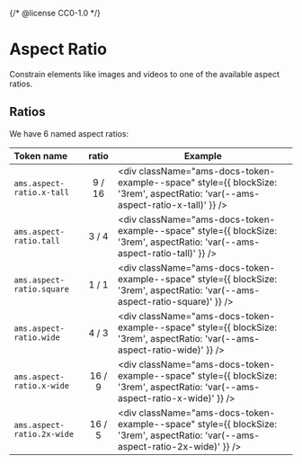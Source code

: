 {/* @license CC0-1.0 */}


<Meta title="Brand/Design Tokens/Aspect Ratio" />

# Aspect Ratio

Constrain elements like images and videos to one of the available aspect ratios.

## Ratios

We have 6 named aspect ratios:

| Token name                 | ratio  | Example                                                                                                                         |
| :------------------------- | :----: | ------------------------------------------------------------------------------------------------------------------------------- |
| `ams.aspect-ratio.x-tall`  | 9 / 16 | <div className="ams-docs-token-example--space" style={{ blockSize: '3rem', aspectRatio: 'var(--ams-aspect-ratio-x-tall)' }} />  |
| `ams.aspect-ratio.tall`    | 3 / 4  | <div className="ams-docs-token-example--space" style={{ blockSize: '3rem', aspectRatio: 'var(--ams-aspect-ratio-tall)' }} />    |
| `ams.aspect-ratio.square`  | 1 / 1  | <div className="ams-docs-token-example--space" style={{ blockSize: '3rem', aspectRatio: 'var(--ams-aspect-ratio-square)' }} />  |
| `ams.aspect-ratio.wide`    | 4 / 3  | <div className="ams-docs-token-example--space" style={{ blockSize: '3rem', aspectRatio: 'var(--ams-aspect-ratio-wide)' }} />    |
| `ams.aspect-ratio.x-wide`  | 16 / 9 | <div className="ams-docs-token-example--space" style={{ blockSize: '3rem', aspectRatio: 'var(--ams-aspect-ratio-x-wide)' }} />  |
| `ams.aspect-ratio.2x-wide` | 16 / 5 | <div className="ams-docs-token-example--space" style={{ blockSize: '3rem', aspectRatio: 'var(--ams-aspect-ratio-2x-wide)' }} /> |
